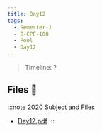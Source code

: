 ```yaml
---
title: Day12
tags:
  - Semester-1
  - B-CPE-100
  - Pool
  - Day12
---
```

> Timeline: ?


## Files 📂

:::note 2020 Subject and Files
- [Day12.pdf](https://github.com/Studio-17/Epitech-Subjects/raw/main/Semester-1/B-CPE-100/Pool/Day12/Day12.pdf)
:::
